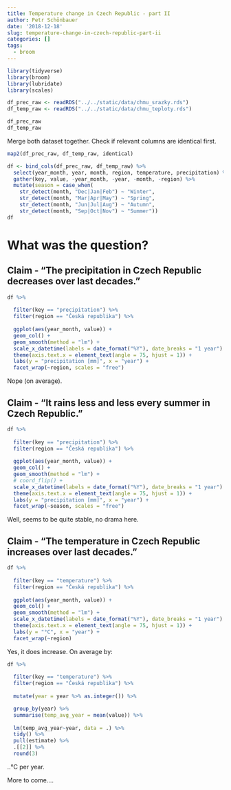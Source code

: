 ```yaml
---
title: Temperature change in Czech Republic - part II
author: Petr Schönbauer
date: '2018-12-18'
slug: temperature-change-in-czech-republic-part-ii
categories: []
tags:
  - broom
---
```


```r
library(tidyverse)
library(broom)
library(lubridate)
library(scales)
```

```r
df_prec_raw <- readRDS("../../static/data/chmu_srazky.rds")
df_temp_raw <- readRDS("../../static/data/chmu_teploty.rds")
```

```r
df_prec_raw
df_temp_raw
```

Merge both dataset together. Check if relevant columns are identical first.
```r
map2(df_prec_raw, df_temp_raw, identical)
```

```r
df <- bind_cols(df_prec_raw, df_temp_raw) %>% 
  select(year_month, year, month, region, temperature, precipitation) %>% 
  gather(key, value, -year_month, -year, -month, -region) %>% 
  mutate(season = case_when(
    str_detect(month, "Dec|Jan|Feb") ~ "Winter",
    str_detect(month, "Mar|Apr|May") ~ "Spring",
    str_detect(month, "Jun|Jul|Aug") ~ "Autumn",
    str_detect(month, "Sep|Oct|Nov") ~ "Summer"))
df
```

# What was the question?

## Claim - "The precipitation in Czech Republic decreases over last decades."

```r
df %>% 
  
  filter(key == "precipitation") %>% 
  filter(region == "Česká republika") %>% 
  
  ggplot(aes(year_month, value)) + 
  geom_col() + 
  geom_smooth(method = "lm") +
  scale_x_datetime(labels = date_format("%Y"), date_breaks = "1 year") + 
  theme(axis.text.x = element_text(angle = 75, hjust = 1)) + 
  labs(y = "precipitation [mm]", x = "year") +
  facet_wrap(~region, scales = "free")
```

Nope (on average).

## Claim - "It rains less and less every summer in Czech Republic."

```r
df %>% 
  
  filter(key == "precipitation") %>% 
  filter(region == "Česká republika") %>% 
  
  ggplot(aes(year_month, value)) + 
  geom_col() + 
  geom_smooth(method = "lm") +
  # coord_flip() + 
  scale_x_datetime(labels = date_format("%Y"), date_breaks = "1 year") + 
  theme(axis.text.x = element_text(angle = 75, hjust = 1)) + 
  labs(y = "precipitation [mm]", x = "year") +
  facet_wrap(~season, scales = "free")
```
Well, seems to be quite stable, no drama here.

## Claim - "The temperature in Czech Republic increases over last decades."

```r
df %>% 
  
  filter(key == "temperature") %>% 
  filter(region == "Česká republika") %>% 
  
  ggplot(aes(year_month, value)) + 
  geom_col() + 
  geom_smooth(method = "lm") +
  scale_x_datetime(labels = date_format("%Y"), date_breaks = "1 year") + 
  theme(axis.text.x = element_text(angle = 75, hjust = 1)) + 
  labs(y = "°C", x = "year") + 
  facet_wrap(~region)
```

Yes, it does increase. On average by:

```r
df %>% 
  
  filter(key == "temperature") %>% 
  filter(region == "Česká republika") %>% 
  
  mutate(year = year %>% as.integer()) %>% 

  group_by(year) %>% 
  summarise(temp_avg_year = mean(value)) %>% 
  
  lm(temp_avg_year~year, data = .) %>%
  tidy() %>%
  pull(estimate) %>% 
  .[[2]] %>% 
  round(3)
```

..°C per year.

More to come....
